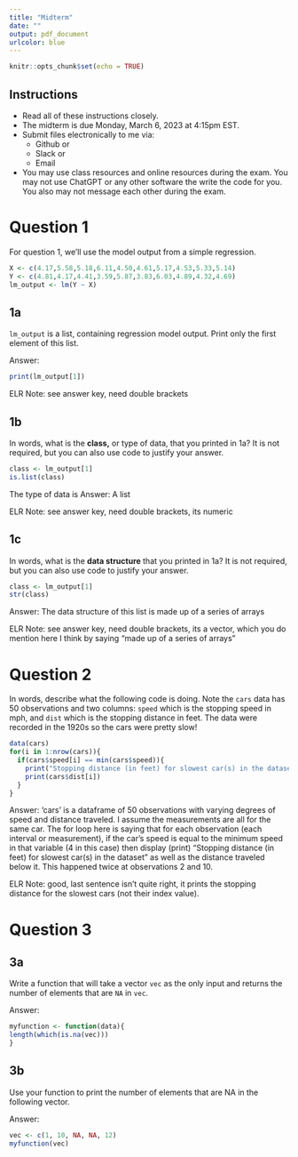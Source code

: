 ```yaml
---
title: "Midterm"
date: ""
output: pdf_document
urlcolor: blue
---
```


```r
knitr::opts_chunk$set(echo = TRUE)
```

## Instructions

- Read all of these instructions closely.
- The midterm is due Monday, March 6, 2023 at 4:15pm EST.
- Submit files electronically to me via:
  - Github or
  - Slack or
  - Email
- You may use class resources and online resources during the exam.  You may not use ChatGPT or any other software the write the code for you.  You also may not message each other during the exam.  


# Question 1

For question 1, we'll use the model output from a simple regression.

```r

X <- c(4.17,5.58,5.18,6.11,4.50,4.61,5.17,4.53,5.33,5.14)
Y <- c(4.81,4.17,4.41,3.59,5.87,3.83,6.03,4.89,4.32,4.69)
lm_output <- lm(Y ~ X)

```

## 1a

`lm_output` is a list, containing regression model output.  Print only the first element of this list.

Answer:

```r
print(lm_output[1])

```

ELR Note: see answer key, need double brackets

## 1b

In words, what is the **class,** or type of data, that you printed in 1a? It is not required, but you can also use code to justify your answer.


```r
class <- lm_output[1]
is.list(class)

```
The type of data is 
Answer: A list

ELR Note: see answer key, need double brackets, its numeric

## 1c

In words, what is the **data structure** that you printed in 1a? It is not required, but you can also use code to justify your answer.


```r
class <- lm_output[1]
str(class)

```

Answer: The data structure of this list is made up of a series of arrays

ELR Note: see answer key, need double brackets, its a vector, which you do mention here I think by saying "made up of a series of arrays"



# Question 2

In words, describe what the following code is doing.  Note the `cars` data has 50 observations and two columns: `speed` which is the stopping speed in mph, and `dist` which is the stopping distance in feet.  The data were recorded in the 1920s so the cars were pretty slow!

```r
data(cars)
for(i in 1:nrow(cars)){
  if(cars$speed[i] == min(cars$speed)){
    print("Stopping distance (in feet) for slowest car(s) in the dataset")
    print(cars$dist[i])
  }
}
```

Answer: 'cars' is a dataframe of 50 observations with varying degrees of speed and distance traveled. I assume the measurements are all for the same car. The for loop here is saying that for each observation (each interval or measurement), if the car's speed is equal to the minimum speed in that variable (4 in this case) then display (print) "Stopping distance (in feet) for slowest car(s) in the dataset" as well as the distance traveled below it. This happened twice at observations 2 and 10.

ELR Note: good, last sentence isn't quite right, it prints the stopping distance for the slowest cars (not their index value).



# Question 3

## 3a

Write a function that will take a vector `vec` as the only input and returns the number of elements that are `NA` in `vec`.

Answer:

```r
myfunction <- function(data){
length(which(is.na(vec)))
}
```

## 3b

Use your function to print the number of elements that are NA in the following vector.

Answer:

```r
vec <- c(1, 10, NA, NA, 12)
myfunction(vec)
```

